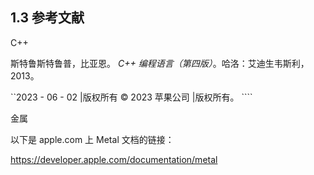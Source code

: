 ## 1.3 参考文献

C++

斯特鲁斯特鲁普，比亚恩。 _C++ 编程语言（第四版）_。哈洛：艾迪生韦斯利，2013。

``2023 - 06 - 02 |版权所有 © 2023 苹果公司 |版权所有。 ````

金属

以下是 apple.com 上 Metal 文档的链接：

https://developer.apple.com/documentation/metal
